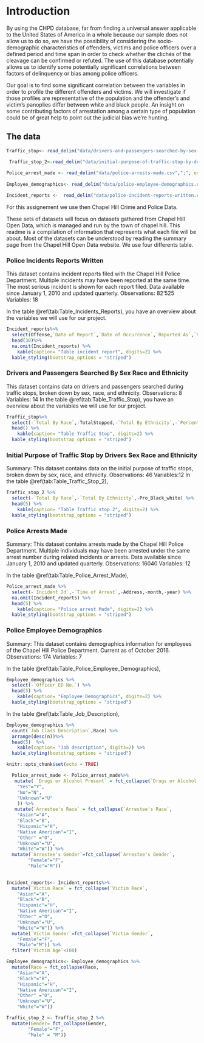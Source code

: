 # Introduction

By using the CHPD database, far from finding a universal answer applicable to the United States of America in a whole because our sample does not allow us to do so, we have the possibility of considering the socio-demographic characteristics of offenders, victims and police officers over a defined period and time span in order to check whether the clichés of the cleavage can be confirmed or refuted. The use of this database potentially allows us to identify some potentially significant correlations between factors of delinquency or bias among police officers.

Our goal is to find some significant correlation between the variables in order to profile the different offenders and victims. We will investigate if those profiles are representative of the population and the offender’s and victim’s panoplies differ between white and black people. An insight on some contributing factors of arrestation among a certain type of population could be of great help to point out the judicial bias we’re hunting.

## The data

```r


Traffic_stop<- read_delim("data/drivers-and-passengers-searched-by-sex-race-and-ethnicity.csv",";", escape_double = FALSE, trim_ws = TRUE)

 Traffic_stop_2<-read_delim("data/initial-purpose-of-traffic-stop-by-drivers-sex-race-and-ethnicity.csv", ";", escape_double = FALSE, trim_ws = TRUE)
 
Police_arrest_made <- read_delim("data/police-arrests-made.csv",";", escape_double = FALSE, trim_ws = TRUE)
 
Employee_demographics<- read_delim("data/police-employee-demographics.csv",";", escape_double = FALSE, trim_ws = TRUE)

Incident_reports <-  read_delim("data/police-incident-reports-written.csv",";", escape_double = FALSE, trim_ws = TRUE)

```

For this assignement we use then Chapel Hill Crime and Police Data.

These sets of datasets will focus on datasets gathered from Chapel Hill Open Data, which is managed and run by the town of chapel hill. This readme is a compilation of information that represents what each file will be about. Most of the datasets can be understood by reading the summary page from the Chapel Hill Open Data website.
We use four differents table.

### Police Incidents Reports Written
This dataset contains incident reports filed with the Chapel Hill Police Department. Multiple incidents may have been reported at the same time. The most serious incident is shown for each report filed. Data available since January 1, 2010 and updated quarterly.
Observations: 82’525
Variables: 18

In the table \@ref(tab:Table_Incidents_Reports), you have an overview about the variables we will use for our project.

```r
Incident_reports%>%
  select(Offense,`Date of Report`,`Date of Occurrence`,`Reported As`,`Victim Age`,`Victim Race`,`Victim Gender`) %>%
  head(30)%>%
  na.omit(Incident_reports) %>%
    kable(caption= "Table incident report", digits=2) %>%
  kable_styling(bootstrap_options = "striped")
``` 



### Drivers and Passengers Searched By Sex Race and Ethnicity
This dataset contains data on drivers and passengers searched during traffic stops, broken down by sex, race, and ethnicity.
Observations: 8 
Variables: 14
In the table \@ref(tab:Table_Traffic_Stop), you have an overview about the variables we will use for our project.

```r
Traffic_stop%>%
  select(-`Total By Race`,-TotalStopped,-`Total By Ethnicity`,-`Percent Searched`) %>%
  head() %>%
    kable(caption= "Table Traffic Stop", digits=2) %>%
  kable_styling(bootstrap_options = "striped")

``` 

### Initial Purpose of Traffic Stop by Drivers Sex Race and Ethnicity
Summary: This dataset contains data on the initial purpose of traffic stops, broken down by sex, race, and ethnicity.
Observations: 46
Variables:12
In the table \@ref(tab:Table_Traffic_Stop_2),

```r
Traffic_stop_2 %>%
  select(-`Total By Race`,-`Total By Ethnicity`,-Pro_Black_white) %>%
  head(5) %>%
    kable(caption= "Table Traffic stop 2", digits=2) %>%
  kable_styling(bootstrap_options = "striped")

``` 

### Police Arrests Made
Summary: This dataset contains arrests made by the Chapel Hill Police Department. Multiple individuals may have been arrested under the same arrest number during related incidents or arrests. Data available since January 1, 2010 and updated quarterly.
Observations: 16040
Variables: 12

In the table \@ref(tab:Table_Police_Arrest_Made),

```r
Police_arrest_made %>%
  select(-`Incident Id`,-`Time of Arrest`,-Address,-month,-year) %>%
  na.omit(Incident_reports) %>%
  head(5) %>%
    kable(caption= "Police arrest Made", digits=2) %>%
  kable_styling(bootstrap_options = "striped")
``` 


### Police Employee Demographics
Summary: This dataset contains demographics information for employees of the Chapel Hill Police Department. Current as of October 2016.
Observations: 174
Variables: 7

In the table \@ref(tab:Table_Police_Employee_Demographics),

```r
Employee_demographics %>%
  select(-`Officer ED No.`) %>%
  head(5) %>%
    kable(caption= "Employee Demographics", digits=2) %>%
  kable_styling(bootstrap_options = "striped")
``` 

In the table \@ref(tab:Table_Job_Description),

```r

Employee_demographics %>% 
  count(`Job Class Description`,Race) %>% 
  arrange(desc(n))%>%
  head(5)  %>%
    kable(caption= "Job description", digits=2) %>%
  kable_styling(bootstrap_options = "striped")
``` 

```r
knitr::opts_chunk$set(echo = TRUE)
```




```r
  Police_arrest_made <- Police_arrest_made%>% 
   mutate( `Drugs or Alcohol Present` = fct_collapse(`Drugs or Alcohol Present`,
    "Yes"="Y",
    "No"="N",
    "Unknown"="U"
    )) %>%
   mutate(`Arrestee's Race` = fct_collapse(`Arrestee's Race`,
    "Asian"="A",
    "Black"="B",
    "Hispanic"="H",
    "Native American"="I",
    "Other" ="O",
    "Unknown"="U",
    "White"="W")) %>%
  mutate(`Arrestee's Gender`=fct_collapse(`Arrestee's Gender`,
        "Female"="F",
        "Male"="M"))

  
Incident_reports<- Incident_reports%>% 
  mutate(`Victim Race` = fct_collapse(`Victim Race`,
    "Asian"="A",
    "Black"="B",
    "Hispanic"="H",
    "Native American"="I",
    "Other" ="O",
    "Unknown"="U",
    "White"="W")) %>%
  mutate(`Victim Gender`=fct_collapse(`Victim Gender`,
    "Female"="F",
    "Male"="M")) %>%
  filter(`Victim Age`<100)

Employee_demographics<- Employee_demographics %>%
  mutate(Race = fct_collapse(Race,
    "Asian"="A",
    "Black"="B",
    "Hispanic"="H",
    "Native American"="I",
    "Other" ="O",
    "Unknown"="U",
    "White"="W")) 

Traffic_stop_2 <- Traffic_stop_2 %>%
  mutate(Gender= fct_collapse(Gender,
        "Female"="F",
        "Male" = "M"))

```
